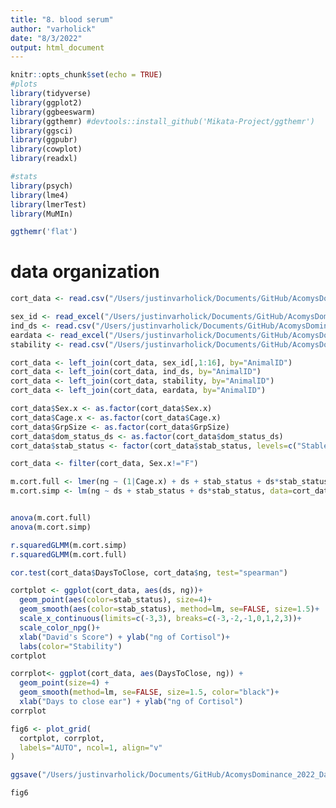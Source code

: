 ```yaml
---
title: "8. blood serum"
author: "varholick"
date: "8/3/2022"
output: html_document
---
```


```r
knitr::opts_chunk$set(echo = TRUE)
#plots
library(tidyverse)
library(ggplot2)
library(ggbeeswarm)
library(ggthemr) #devtools::install_github('Mikata-Project/ggthemr')
library(ggsci)
library(ggpubr)
library(cowplot)
library(readxl)

#stats
library(psych)
library(lme4)
library(lmerTest)
library(MuMIn)

ggthemr('flat')
```

# data organization
```r
cort_data <- read.csv("/Users/justinvarholick/Documents/GitHub/AcomysDominance_2022_Data_Results/Data/cort_combined.csv", header=TRUE)

sex_id <- read_excel("/Users/justinvarholick/Documents/GitHub/AcomysDominance_2022_Data_Results/Data/AcomysDomRegen_Inventory.xlsx", sheet = "Sheet1")
ind_ds <- read.csv("/Users/justinvarholick/Documents/GitHub/AcomysDominance_2022_Data_Results/Data/dscorebyanimal_edited.csv")
eardata <- read_excel("/Users/justinvarholick/Documents/GitHub/AcomysDominance_2022_Data_Results/Data/EarDaysToClose.xlsx")
stability <- read.csv("/Users/justinvarholick/Documents/GitHub/AcomysDominance_2022_Data_Results/Data/stabilitybycage.csv")

cort_data <- left_join(cort_data, sex_id[,1:16], by="AnimalID")
cort_data <- left_join(cort_data, ind_ds, by="AnimalID")
cort_data <- left_join(cort_data, stability, by="AnimalID")
cort_data <- left_join(cort_data, eardata, by="AnimalID")

cort_data$Sex.x <- as.factor(cort_data$Sex.x)
cort_data$Cage.x <- as.factor(cort_data$Cage.x)
cort_data$GrpSize <- as.factor(cort_data$GrpSize)
cort_data$dom_status_ds <- as.factor(cort_data$dom_status_ds)
cort_data$stab_status <- factor(cort_data$stab_status, levels=c("Stable", "Unstable", "Unclear"))

cort_data <- filter(cort_data, Sex.x!="F")
```

```r
m.cort.full <- lmer(ng ~ (1|Cage.x) + ds + stab_status + ds*stab_status, data=cort_data, REML=F, control=lmerControl(optimizer="bobyqa"))
m.cort.simp <- lm(ng ~ ds + stab_status + ds*stab_status, data=cort_data)


anova(m.cort.full)
anova(m.cort.simp)

r.squaredGLMM(m.cort.simp)
r.squaredGLMM(m.cort.full)
```

```r
cor.test(cort_data$DaysToClose, cort_data$ng, test="spearman")
```


```r
cortplot <- ggplot(cort_data, aes(ds, ng))+
  geom_point(aes(color=stab_status), size=4)+
  geom_smooth(aes(color=stab_status), method=lm, se=FALSE, size=1.5)+
  scale_x_continuous(limits=c(-3,3), breaks=c(-3,-2,-1,0,1,2,3))+
  scale_color_npg()+
  xlab("David's Score") + ylab("ng of Cortisol")+
  labs(color="Stability")
cortplot
```

```r
corrplot<- ggplot(cort_data, aes(DaysToClose, ng)) +
  geom_point(size=4) +
  geom_smooth(method=lm, se=FALSE, size=1.5, color="black")+
  xlab("Days to close ear") + ylab("ng of Cortisol")
corrplot
```
```r
fig6 <- plot_grid(
  cortplot, corrplot,
  labels="AUTO", ncol=1, align="v"
)

ggsave("/Users/justinvarholick/Documents/GitHub/AcomysDominance_2022_Data_Results/R generated figures/Fig6_cort_plots.tiff", fig6, units="cm", width = 15, height = 15, device='tiff', dpi=300)

fig6
```

